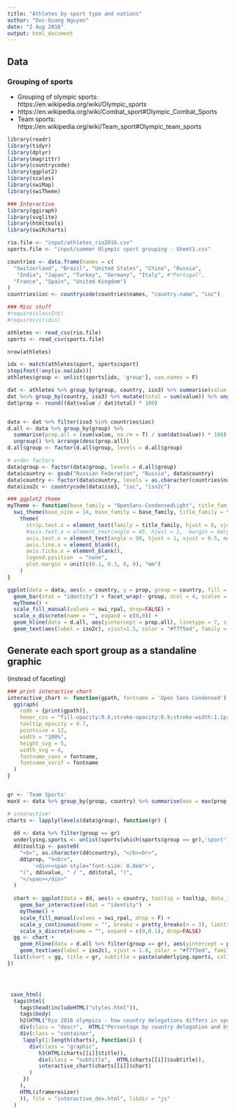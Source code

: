 ```yaml
---
title: "Athletes by sport type and nations"
author: "Duc-Quang Nguyen"
date: "2 Aug 2016"
output: html_document
---
```



## Data

### Grouping of sports
* Grouping of olympic sports: https://en.wikipedia.org/wiki/Olympic_sports
* https://en.wikipedia.org/wiki/Combat_sport#Olympic_Combat_Sports
* Team sports: https://en.wikipedia.org/wiki/Team_sport#Olympic_team_sports


```r
library(readr)
library(tidyr)
library(dplyr)
library(magrittr)
library(countrycode)
library(ggplot2)
library(scales)
library(swiMap)
library(swiTheme)

### Interactive 
library(ggiraph)
library(svglite)
library(htmltools)
library(swiRcharts)

rio.file <- "input/athletes_rio2016.csv"
sports.file <- "input/summer Olympic sport grouping - Sheet1.csv"

countries <- data.frame(names = c(
  "Switzerland", "Brazil", "United States", "China", "Russia", 
   "India", "Japan", "Turkey", "Germany", "Italy", #"Portugal", 
  "France", "Spain", "United Kingdom")
)
countries$ioc <- countrycode(countries$names, "country.name", "ioc")

### Misc stuff
#require(classInt)
#require(viridis)
```

```r
athletes <- read_csv(rio.file)
sports <- read_csv(sports.file)

nrow(athletes)

idx <- match(athletes$sport, sports$sport)
stopifnot(!any(is.na(idx)))
athletes$group <- unlist(sports[idx, 'group'], use.names = F)

dat <- athletes %>% group_by(group, country, iso3) %>% summarise(value = length(athletes)) %>% ungroup()
dat %<>% group_by(country, iso3) %>% mutate(total = sum(value)) %>% ungroup()
dat$prop <- round((dat$value / dat$total) * 100)


data <- dat %>% filter(iso3 %in% countries$ioc)
d.all <- data %>% group_by(group) %>% 
  summarise(prop.all = (sum(value, na.rm = T) / sum(dat$value)) * 100) %>% 
  ungroup() %>% arrange(desc(prop.all))
d.all$group <- factor(d.all$group, levels = d.all$group)

# order factors
data$group <- factor(data$group, levels = d.all$group)
data$country <- gsub("Russian Federation", "Russia", data$country)
data$country <- factor(data$country, levels = as.character(countries$names))
data$iso2c <- countrycode(data$iso3, "ioc", "iso2c")


```

```r
### ggplot2 theme
myTheme <- function(base_family = "OpenSans-CondensedLight", title_family = "OpenSans-CondensedBold") {
  swi_theme(base_size = 14, base_family = base_family, title_family = title_family, y_gridlines = F) +
    theme(
      strip.text.x = element_text(family = title_family, hjust = 0, vjust = 1, size = 14),
      #axis.text.x = element_text(angle = 45, hjust = 1,  margin = margin(t = -16), size = 11),
      axis.text.x = element_text(angle = 90, hjust = 1, vjust = 0.5, margin = margin(t = -17), size = 11.5),
      axis.line.x = element_blank(),
      axis.ticks.x = element_blank(),
      legend.position  = "none",
      plot.margin = unit(c(0.1, 0.3, 0, 0), "mm")
    )   
}

ggplot(data = data, aes(x = country, y = prop, group = country, fill = country)) + 
  geom_bar(stat = "identity") + facet_wrap(~ group, ncol = 4, scales = "free_y") + 
  myTheme() + 
  scale_fill_manual(values = swi_rpal, drop=FALSE) +
  scale_x_discrete(name = "", expand = c(0,0)) +
  geom_hline(data = d.all, aes(yintercept = prop.all), linetype = 7, size = 0.2, alpha = 0.6) +
  geom_text(aes(label = iso2c), vjust=1.5, color = "#f7f5ed", family =  "OpenSans-CondensedBold", size = 3)

```

## Generate each sport group as a standaline graphic

(instead of faceting)

```r
### print interactive chart
interactive_chart <- function(gpath, fontname = 'Open Sans Condensed') {
  ggiraph(
    code = {print(gpath)},
    hover_css = "fill-opacity:0.6;stroke-opacity:0.9;stroke-width:1.1px;stroke:#333333;",
    tooltip_opacity = 0.7,
    pointsize = 12,
    width = "100%",
    height_svg = 5,
    width_svg = 4,
    fontname_sans = fontname,
    fontname_serif = fontname
  ) 
}


gr <- 'Team Sports'
maxV <- data %>% group_by(group, country) %>% summarise(max = max(prop, na.rm = T)) %>% ungroup() %>% unlist(use.names = F) %>% max()

# interactive!
charts <- lapply(levels(data$group), function(gr) {
  
  dd <- data %>% filter(group == gr)
  underlying.sports <- unlist(sports[which(sports$group == gr),'sport'], use.names = F)
  dd$tooltip <- paste0(
    "<b>", as.character(dd$country), "</b><br>",
    dd$prop, "%<br>",
        '<div><span style="font-size: 0.8em">',
    "(", dd$value, " / ", dd$total, ")",
    "</span></div>"
  )    
    
  chart <- ggplot(data = dd, aes(x = country, tooltip = tooltip, data_id_ = country, y = prop, group = country, fill = country)) + 
    geom_bar_interactive(stat = "identity")  +
    myTheme() + 
    scale_fill_manual(values = swi_rpal, drop = F) +
    scale_y_continuous(name = "", breaks = pretty_breaks(n = 3), limits = c(0, maxV)) + 
    scale_x_discrete(name = "", expand = c(0,0.1), drop=FALSE)
  gg <- chart +
    geom_hline(data = d.all %>% filter(group == gr), aes(yintercept = prop.all), linetype = 3, size = 0.8, alpha = 0.9, colour = "#ffe6ff") +
    geom_text(aes(label = iso2c), vjust = 1.8, color = "#f7f5ed", family =  "OpenSans-CondensedBold", size = 3) 
  list(chart = gg, title = gr, subtitle = paste(underlying.sports, collapse =", "))
})




 save_html(
  tags$html(
    tags$head(includeHTML("styles.html")),
    tags$body(
    h2(HTML("Rio 2016 olympics - how country delegations differs in sports?")),
    div(class = "descr",  HTML("Percentage by country delegation and by sport groups of athletes competing at the Rio 2016 summer olympics. The dotted horizontal line correspond to proportion of athletes over all nations.<br>The different sport groups are shown by order of importance")),
    div(class = "container",
     lapply(1:length(charts), function(i) {
       div(class = "graphic", 
          h3(HTML(charts[[i]]$title)),
          div(class = "subtitle",  HTML(charts[[i]]$subtitle)),
          interactive_chart(charts[[i]]$chart)
       )      
     })
    ),
    HTML(iframeresizer)
    )), file = "interactive_dev.html", libdir = "js"
  )
 



```